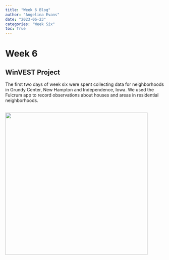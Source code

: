 ```yaml
---
title: "Week 6 Blog"
author: "Angelina Evans"
date: "2023-06-23"
categories: "Week Six"
toc: True
---
```


# Week 6

## WinVEST Project

The first two days of week six were spent collecting data for neighborhoods in Grundy Center, New Hampton and Independence, Iowa. We used the Fulcrum app to record observations about houses and areas in residential neighborhoods.

## ![](WinVEST2.jpg){width="451"}
